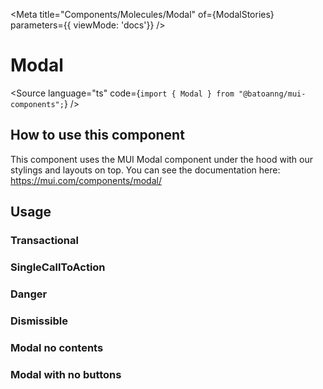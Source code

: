 
<Meta
  title="Components/Molecules/Modal"
  of={ModalStories}
  parameters={{ viewMode: 'docs'}}
/>

# Modal

<Source language="ts" code={`import { Modal } from "@batoanng/mui-components";`} />

## How to use this component

This component uses the MUI Modal component under the hood with our stylings and layouts on top.
You can see the documentation here: https://mui.com/components/modal/


## Usage

### Transactional

<Canvas of={ModalStories.Transactional} />

### SingleCallToAction

<Canvas of={ModalStories.SingleCallToAction} />

### Danger

<Canvas of={ModalStories.Danger} />

### Dismissible

<Canvas of={ModalStories.Dismissible} />

### Modal no contents

<Canvas of={ModalStories.ModalNoContents} />

### Modal with no buttons

<Canvas of={ModalStories.ModalNoButtons} />
